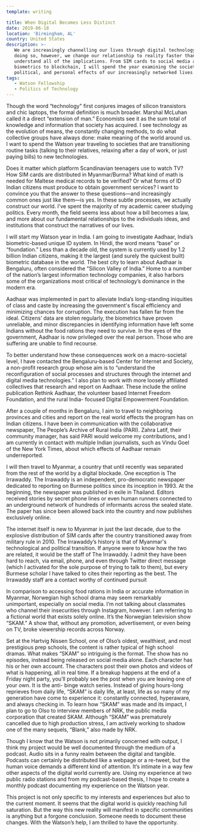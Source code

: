 ```yaml
---
template: writing

title: When Digital Becomes Less Distinct
date: 2019-06-18
location: 'Birmingham, AL'
country: United States
description: >-
   We are increasingly channelling our lives through digital technology. In
   doing so, however, we change our relationship to reality faster than we can
   understand all of the implications. From SIM cards to social media and
   biometrics to blockchain, I will spend the year examining the societal,
   political, and personal effects of our increasingly networked lives.
tags:
   - Watson Fellowship
   - Politics of Technology
---
```


Though the word “technology" first conjures images of silicon transistors and
chic laptops, the formal definition is much broader. Marshal McLuhan called it a
direct “extension of man.” Economists see it as the sum total of knowledge and
information that society has acquired. I see technology as the evolution of
means, the constantly changing methods, to do what collective groups have always
done: make meaning of the world around us. I want to spend the Watson year
traveling to societies that are transitioning routine tasks (talking to their
relatives, relaxing after a day of work, or just paying bills) to new
technologies.

Does it matter which platform Scandinavian teenagers use to watch TV? How SIM
cards are distributed in Myanmar/Burma? What kind of math is needed for Maltese
medical records to be verified? Or what forms of ID Indian citizens must produce
to obtain government services? I want to convince you that the answer to these
questions—and increasingly common ones just like them—is yes. In these subtle
processes, we actually construct our world. I’ve spent the majority of my
academic career studying politics. Every month, the field seems less about how a
bill becomes a law, and more about our fundamental relationships to the
individuals ideas, and institutions that construct the narratives of our lives.

I will start my Watson year in India. I am going to investigate Aadhaar, India’s
biometric-based unique ID system. In Hindi, the word means “base” or
“foundation.” Less than a decade old, the system is currently used by 1.2
billion Indian citizens, making it the largest (and surely the quickest built)
biometric database in the world. The best city to learn about Aadhaar is
Bengaluru, often considered the “Silicon Valley of India.” Home to a number of
the nation’s largest information technology companies, it also harbors some of
the organizations most critical of technology’s dominance in the modern era.

Aadhaar was implemented in part to alleviate India’s long-standing iniquities of
class and caste by increasing the government's fiscal efficiency and minimizing
chances for corruption. The execution has fallen far from the ideal. Citizens’
data are stolen regularly, the biometrics have proven unreliable, and minor
discrepancies in identifying information have left some Indians without the food
rations they need to survive. In the eyes of the government, Aadhaar is now
privileged over the real person. Those who are suffering are unable to find
recourse.

To better understand how these consequences work on a macro-societal level, I
have contacted the Bengaluru-based Center for Internet and Society, a non-profit
research group whose aim is to “understand the reconfiguration of social
processes and structures through the internet and digital media technologies.” I
also plan to work with more loosely affiliated collectives that research and
report on Aadhaar. These include the online publication Rethink Aadhaar, the
volunteer based Internet Freedom Foundation, and the rural India- focused
Digital Empowerment Foundation.

After a couple of months in Bengaluru, I aim to travel to neighboring provinces
and cities and report on the real world effects the program has on Indian
citizens. I have been in communication with the collaborative newspaper, The
People’s Archive of Rural India (PARI). Zahra Latif, their community manager,
has said PARI would welcome my contributions, and I am currently in contact with
multiple Indian journalists, such as Vindu Goel of the New York Times, about
which effects of Aadhaar remain underreported.

I will then travel to Myanmar, a country that until recently was separated from
the rest of the world by a digital blockade. One exception is The Irrawaddy. The
Irrawaddy is an independent, pro-democratic newspaper dedicated to reporting on
Burmese politics since its inception in 1993. At the beginning, the newspaper
was published in exile in Thailand. Editors received stories by secret phone
lines or even human runners connected to an underground network of hundreds of
informants across the sealed state. The paper has since been allowed back into
the country and now publishes exclusively online.

The internet itself is new to Myanmar in just the last decade, due to the
explosive distribution of SIM cards after the country transitioned away from
military rule in 2010. The Irrawaddy’s history is that of Myanmar's
technological and political transition. If anyone were to know how the two are
related, it would be the staff of The Irrawaddy. I admit they have been hard to
reach, via email, phone, and even through Twitter direct message (which I
activated for the sole purpose of trying to talk to them), but every Burmese
scholar I have talked to cites their reporting as the best. The Irrawaddy staff
are a contact worthy of continued pursuit

In comparison to accessing food rations in India or accurate information in
Myanmar, Norwegian high school drama may seem remarkably unimportant, especially
on social media. I’m not talking about classmates who channel their insecurities
through Instagram, however. I am referring to a fictional world that exists
solely online. It’s the Norwegian television show “SKAM.” A show that, without
any promotion, advertisement, or even being on TV, broke viewership records
across Norway.

Set at the Hartvig Nissen School, one of Olso’s oldest, wealthiest, and most
prestigious prep schools, the content is rather typical of high school dramas.
What makes “SKAM” so intriguing is the format. The show has no episodes, instead
being released on social media alone. Each character has his or her own account.
The characters post their own photos and videos of what is happening, all in
real time. If a breakup happens at the end of a Friday night party, you’ll
probably see the post when you are leaving one of your own. It is the anti-
binge watch series. Instead of giving hours-long reprieves from daily life,
“SKAM” is daily life, at least, life as so many of my generation have come to
experience it: constantly connected, hyperaware, and always checking in. To
learn how “SKAM” was made and its impact, I plan to go to Olso to interview
members of NRK, the public media corporation that created SKAM. Although “SKAM”
was prematurely cancelled due to high production stress, I am actively working
to shadow one of the many sequels, “Blank,” also made by NRK.

Though I know that the Watson is not primarily concerned with output, I think my
project would be well documented through the medium of a podcast. Audio sits in
a funny realm between the digital and tangible. Podcasts can certainly be
distributed like a webpage or a re-tweet, but the human voice demands a
different kind of attention. It’s intimate in a way few other aspects of the
digital world currently are. Using my experience at two public radio stations
and from my podcast-based thesis, I hope to create a monthly podcast documenting
my experience on the Watson year.

This project is not only specific to my interests and experiences but also to
the current moment. It seems that the digital world is quickly reaching full
saturation. But the way this new reality will manifest in specific communities
is anything but a forgone conclusion. Someone needs to document these changes.
With the Watson’s help, I am thrilled to have the opportunity.
